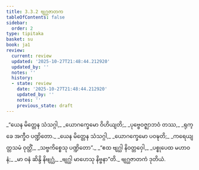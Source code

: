 ```yaml
---
title: 3.3.2 ဗျဂ္ဃဇာတက
tableOfContents: false
sidebar:
  order: 2
type: tipitaka
basket: su
book: ja1
review:
  current: review
  updated: '2025-10-27T21:48:44.212920'
  updated_by: ''
  notes: ''
  history:
  - state: review
    date: '2025-10-27T21:48:44.212920'
    updated_by: ''
    notes: ''
    previous_state: draft
---
```



<ReviewStatus review={frontmatter.review} showDetails={true} />

<HypothesisAnnotation frontmatter={frontmatter} />

<DynamicBreadcrumb />

<Division number="64" book="ja1" e="ch" v="22" p="80">

<Paragraph number="758" type="verses" book="ja1">
_“ယေန မိတ္တေန သံသဂ္ဂါ,_  
_ယောဂက္ခေမော ဝိဟိယျတိ;_  
_ပုဗ္ဗေဝဇ္ဈာဘဝံ တဿ,_  
_ရုက္ခေ အက္ခီဝ ပဏ္ဍိတော._  

</Paragraph>

</Division>
<Division number="65" book="ja1" e="ch" v="22" p="80">

<Paragraph number="759" type="verses" book="ja1">
_ယေန မိတ္တေန သံသဂ္ဂါ,_  
_ယောဂက္ခေမော ပဝဍ္ဎတိ;_  
_ကရေယျတ္တသမံ ဝုတ္တိံ,_  
_သဗ္ဗကိစ္စေသု ပဏ္ဍိတော”._  

</Paragraph>

</Division>
<Division number="66" book="ja1" e="ch" v="22" p="80">

<Paragraph number="760" type="verses" book="ja1">
_“ဧထ ဗျဂ္ဃါ နိဝတ္တဝှေါ,_  
_ပစ္စုပေထ မဟာဝနံ;_  
_မာ ဝနံ ဆိန္ဒိ နိဗျဂ္ဃံ,_  
_ဗျဂ္ဃါ မာဟေသု နိဗ္ဗနာ”တိ._  


</Paragraph>
</Division>

<Paragraph number="761" type="center" book="ja1">
ဗျဂ္ဃဇာတကံ ဒုတိယံ.
</Paragraph>